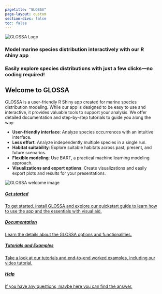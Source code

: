 ```yaml
---
pagetitle: "GLOSSA"
page-layout: custom
section-divs: false
toc: false
---
```


:::{.welcome-block}
<div class="welcome-image">
<img src="images/logo_glossa_text.png" alt="GLOSSA Logo">
</div>
<div class="welcome-text">
<h3>Model marine species distribution interactively with our R shiny app</h3>
<h3>Easily explore species distributions with just a few clicks—no coding required!</h3>
</div>
:::

:::{.description-block}

:::{.description-content}

:::{.description-text}

## Welcome to GLOSSA

GLOSSA is a user-friendly R Shiny app created for marine species distribution modeling. While our app is designed to be easy to use and interactive, it provides valuable tools to support your analysis. We offer detailed documentation and step-by-step tutorials to guide you along the way:

- **User-friendly interface**: Analyze species occurrences with an intuitive interface.
- **Less effort**: Analyze independently multiple species in a single run.
- **Habitat suitability**: Explore suitable habitats across past, present, and future scenarios.
- **Flexible modeling**: Use BART, a practical machine learning modeling approach.
- **Visualizations and export options**: Create visualizations and easily export plots and results for your presentations.

:::

<img src="images/welcome_image.png" alt="GLOSSA welcome image" class="description-image">

:::

:::

<div class="card-container">
<div class="card-deck">
<a href="get_started.qmd" class="card custom-card">
<div class="card-body">
<div class="card-icon">
<i class="bi bi-rocket-takeoff"></i>
</div>
<h5 class="card-title">Get started</h5>
<p class="card-text">To get started, install GLOSSA and explore our quickstart guide to learn how to use the app and the essentials with visual aid.</p>
</div>
</a>
<a href="link-to-documentation" class="card custom-card">
<div class="card-body">
<div class="card-icon">
<i class="bi bi-files"></i>
</div>
<h5 class="card-title">Documentation</h5>
<p class="card-text">Learn the details about the GLOSSA options and functionalities.</p>
</div>
</a>
<a href="link-to-tutorials" class="card custom-card">
<div class="card-body">
<div class="card-icon">
<i class="bi bi-puzzle"></i>
</div>
<h5 class="card-title">Tutorials and Examples</h5>
<p class="card-text">Take a look at our tutorials and end-to-end worked examples, including our video tutorial.</p>
</div>
</a>
<a href="link-to-help" class="card custom-card">
<div class="card-body">
<div class="card-icon">
<i class="bi bi-question-circle"></i>
</div>
<h5 class="card-title">Help</h5>
<p class="card-text">If you have any questions, maybe here you can find the answer.</p>
</div>
</a>
</div>
</div>
